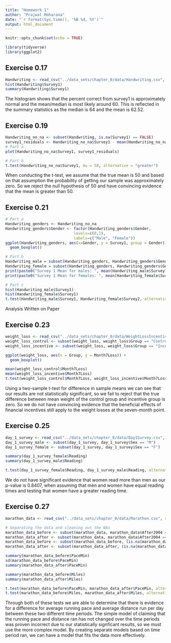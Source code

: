 ```yaml
---
title: "Homework 1"
author: "Prajwal Moharana"
date: "`r format(Sys.time(), '%B %d, %Y')`"
output: html_document
---
```


```r
knitr::opts_chunk$set(echo = TRUE)
```

```r
library(tidyverse)
library(ggplot2)
```

## Exercise 0.17

```r
Handwriting <- read_csv("../data_sets/chapter_0/data/Handwriting.csv", show_col_types = FALSE)
hist(Handwriting$Survey1)
summary(Handwriting$Survey1)
```
The histogram shows that the percent correct from survey1 is approximately normal and the mean/median is most likely around 60. This is reflected in the summary statistics as the median is 64 and the mean is 62.52.

## Exercise 0.19

```r
Handwriting_no_na <- subset(Handwriting, is.na(Survey1) == FALSE)
survey1_residuals <- Handwriting_no_na$Survey1 - mean(Handwriting_no_na$Survey1)
# Part a
plot(Handwriting_no_na$Survey1, survey1_residuals)

# Part b
t.test(Handwriting_no_na$Survey1, mu = 50, alternative = "greater")
```
When conducting the t-test, we assume that the true mean is 50 and based on that assumption the probability of getting our sample was approximately zero. So we reject the null hypothesis of 50 and have convincing evidence that the mean is greater than 50.

## Exercise 0.21

```r
# Part a
Handwriting_genders <- Handwriting_no_na
Handwriting_genders$Gender <- factor(Handwriting_genders$Gender,
                              levels=c(0,1),
                              labels=c("Male", "Female"))
ggplot(Handwriting_genders, aes(x=Gender, y = Survey1, group = Gender)) +
  geom_boxplot()

# Part b
Handwriting_male = subset(Handwriting_genders, Handwriting_genders$Gender == "Male")
Handwriting_female = subset(Handwriting_genders, Handwriting_genders$Gender == "Female")
print(paste0("Survey 1 Mean for males: ", mean(Handwriting_male$Survey1)))
print(paste0("Survey 1 Mean for females: ", mean(Handwriting_female$Survey1)))

# Part c
hist(Handwriting_male$Survey1)
hist(Handwriting_female$Survey1)
t.test(Handwriting_male$Survey1, Handwriting_female$Survey2, alternative = "greater")
```

Analysis Written on Paper

## Exercise 0.23

```r
weight_loss <- read_csv("../data_sets/chapter_0/data/WeightLossIncentive7.csv", show_col_types = FALSE)
weight_loss_control <- subset(weight_loss, weight_loss$Group == "Control")
weight_loss_incentive <- subset(weight_loss, weight_loss$Group == "Incentive")

ggplot(weight_loss, aes(x = Group, y = Month7Loss)) +
  geom_boxplot()

mean(weight_loss_control$Month7Loss)
mean(weight_loss_incentive$Month7Loss)
t.test(weight_loss_control$Month7Loss, weight_loss_incentive$Month7Loss, alternative = "less")
```

Using a two-sample t-test for difference in sample means we can see that our results are not statistically significant, so we fail to reject that the true difference between mean weight of the control group and incentive group is zero. So we do not have convincing evidence that the beneficial effects of financial incentives still apply to the weight losses at the seven-month point.

## Exercise 0.25

```r
day_1_survey <- read_csv("../data_sets/chapter_0/data/Day1Survey.csv", show_col_types = FALSE)
day_1_survey_male <- subset(day_1_survey, day_1_survey$Sex == "M")
day_1_survey_female <- subset(day_1_survey, day_1_survey$Sex == "F")

summary(day_1_survey_female$Reading)
summary(day_1_survey_male$Reading)

t.test(day_1_survey_female$Reading, day_1_survey_male$Reading, alternative="greater")
```

We do not have significant evidence that women read more than men as our p-value is 0.8407, when assuming that men and women have equal reading times and testing that women have a greater reading time.

## Exercise 0.27

```r
marathon_data <- read_csv("../data_sets/chapter_0/data/Marathon.csv", show_col_types = FALSE)

# Separating the data and cleaning out the NAs
marathon_data_before <- subset(marathon_data, marathon_data$After2004 == 0)
marathon_data_after <- subset(marathon_data, marathon_data$After2004 == 1)
marathon_data_before <- subset(marathon_data_before, (is.na(marathon_data_before$PaceMin) | is.na(marathon_data_before$Miles)) == FALSE) 
marathon_data_after <- subset(marathon_data_after, (is.na(marathon_data_after$PaceMin) | is.na(marathon_data_after$Miles)) == FALSE) 

summary(marathon_data_before$PaceMin)
sd(marathon_data_before$PaceMin)
summary(marathon_data_after$PaceMin)

summary(marathon_data_before$Miles)
summary(marathon_data_after$Miles)

t.test(marathon_data_before$PaceMin, marathon_data_after$PaceMin, alternative="less")
t.test(marathon_data_before$Miles, marathon_data_after$Miles, alternative="greater")
```

Through both of these tests we are able to determine that there is evidence for a difference for average running pace and average distance run per day between these two different time periods. The simple model of claiming that the running pace and distance ran has not changed over the time periods was proven incorrect due to our statistically signficant results, so we must use the more complex model. By creating separate models based on time period ran, we can have a model that fits the data more effectively.